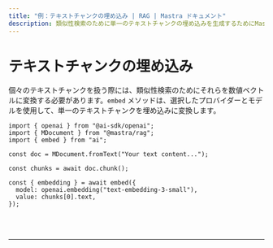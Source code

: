 ```yaml
---
title: "例：テキストチャンクの埋め込み | RAG | Mastra ドキュメント"
description: 類似性検索のために単一のテキストチャンクの埋め込みを生成するためにMastraを使用する例。
---
```



# テキストチャンクの埋め込み

個々のテキストチャンクを扱う際には、類似性検索のためにそれらを数値ベクトルに変換する必要があります。`embed` メソッドは、選択したプロバイダーとモデルを使用して、単一のテキストチャンクを埋め込みに変換します。

```tsx copy
import { openai } from "@ai-sdk/openai";
import { MDocument } from "@mastra/rag";
import { embed } from "ai";

const doc = MDocument.fromText("Your text content...");

const chunks = await doc.chunk();

const { embedding } = await embed({
  model: openai.embedding("text-embedding-3-small"),
  value: chunks[0].text,
});
```

<br />
<br />
<hr className="dark:border-[#404040] border-gray-300" />
<br />
<br />
<GithubLink
  link={
    "https://github.com/mastra-ai/mastra/blob/main/examples/basics/rag/embed-text-chunk"
  }
/>
